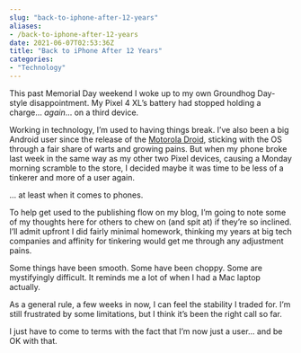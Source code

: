 ```yaml
---
slug: "back-to-iphone-after-12-years"
aliases: 
- /back-to-iphone-after-12-years
date: 2021-06-07T02:53:36Z
title: "Back to iPhone After 12 Years"
categories:
- "Technology"
---
```


This past Memorial Day weekend I woke up to my own Groundhog Day-style disappointment. My Pixel 4 XL's battery had stopped holding a charge... *again*... on a third device.

Working in technology, I'm used to having things break. I've also been a big Android user since the release of the [Motorola Droid](https://en.wikipedia.org/wiki/Motorola_Droid), sticking with the OS through a fair share of warts and growing pains. But when my phone broke last week in the same way as my other two Pixel devices, causing a Monday morning scramble to the store, I decided maybe it was time to be less of a tinkerer and more of a user again. 

... at least when it comes to phones.

To help get used to the publishing flow on my blog, I'm going to note some of my thoughts here for others to chew on (and spit at) if they're so inclined. I'll admit upfront I did fairly minimal homework, thinking my years at big tech companies and affinity for tinkering would get me through any adjustment pains. 

Some things have been smooth. Some have been choppy. Some are mystifyingly difficult. It reminds me a lot of when I had a Mac laptop actually. 

As a general rule, a few weeks in now, I can feel the stability I traded for. I'm still frustrated by some limitations, but I think it's been the right call so far. 

I just have to come to terms with the fact that I'm now just a user... and be OK with that.
